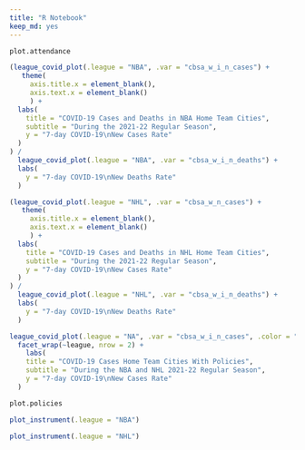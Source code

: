 ```yaml
---
title: "R Notebook"
keep_md: yes
---
```

```r
plot.attendance
```
```r
(league_covid_plot(.league = "NBA", .var = "cbsa_w_i_n_cases") + 
   theme(
     axis.title.x = element_blank(),
     axis.text.x = element_blank()
     ) +
  labs(
    title = "COVID-19 Cases and Deaths in NBA Home Team Cities",
    subtitle = "During the 2021-22 Regular Season",
    y = "7-day COVID-19\nNew Cases Rate"
  )
) / 
  league_covid_plot(.league = "NBA", .var = "cbsa_w_i_n_deaths") + 
  labs(
    y = "7-day COVID-19\nNew Deaths Rate"
  )
```
```r
(league_covid_plot(.league = "NHL", .var = "cbsa_w_n_cases") + 
   theme(
     axis.title.x = element_blank(),
     axis.text.x = element_blank()
     ) +
  labs(
    title = "COVID-19 Cases and Deaths in NHL Home Team Cities",
    subtitle = "During the 2021-22 Regular Season",
    y = "7-day COVID-19\nNew Cases Rate"
  )
) / 
  league_covid_plot(.league = "NHL", .var = "cbsa_w_i_n_deaths") + 
  labs(
    y = "7-day COVID-19\nNew Deaths Rate"
  )
```
```r
league_covid_plot(.league = "NA", .var = "cbsa_w_i_n_cases", .color = "Policy") + 
  facet_wrap(~league, nrow = 2) + 
    labs(
    title = "COVID-19 Cases Home Team Cities With Policies",
    subtitle = "During the NBA and NHL 2021-22 Regular Season",
    y = "7-day COVID-19\nNew Cases Rate"
  )
```
```r
plot.policies
```
```r
plot_instrument(.league = "NBA")
```
```r
plot_instrument(.league = "NHL")
```





















